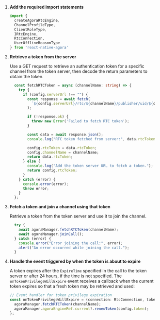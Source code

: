 <PlatformWrapper platform="react-native">

1.  **Add the required import statements**

    ```typescript
    import {
      createAgoraRtcEngine,
      ChannelProfileType,
      ClientRoleType,
      IRtcEngine,
      RtcConnection,
      UserOfflineReasonType
    } from 'react-native-agora'
    ```

1.  **Retrieve a token from the server**

    Use a GET request to retrieve an authentication token for a specific channel from the token server, then decode the return parameters to obtain the token.

    ```typescript
      const fetchRTCToken = async (channelName: string) => {
        try {
          if (config.serverUrl !== "") {
            const response = await fetch(
              `${config.serverUrl}/rtc/${channelName}/publisher/uid/${config.uid}/?expiry=${config.tokenExpiryTime}`
            );

            if (!response.ok) {
              throw new Error('Failed to fetch RTC token');
            }

            const data = await response.json();
            console.log("RTC token fetched from server:", data.rtcToken);

            config.rtcToken = data.rtcToken;
            config.channelName = channelName;
            return data.rtcToken;
          } else {
            console.log("Add the token server URL to fetch a token.");
            return config.rtcToken;
          }
        } catch (error) {
          console.error(error);
          throw error;
        }
      };
    ```

1.  **Fetch a token and join a channel using that token**

    Retrieve a token from the token server and use it to join the channel.
    ```typescript
      try {
        await agoraManager.fetchRTCToken(channelName);
        await agoraManager.joinCall();
      } catch (error) {
        console.error("Error joining the call:", error);
        alert("An error occurred while joining the call.");
      }
    ```

1.  **Handle the event triggered by <Vg k="AGORA_BACKEND" /> when the token is about to expire**

    A token expires after the `ExpireTime` specified in the call to the token server or after 24 hours, if the time
  is not specified. The `onTokenPrivilegeWillExpire` event receives a callback when the current token expires so that a fresh token may be retrieved and used:

    ``` typescript
    // Event handler for token privilege expiration
    const onTokenPrivilegeWillExpire = (connection: RtcConnection, token: string) => {
      agoraManager.fetchRTCToken(channelName);
      agoraManager.agoraEngineRef.current?.renewToken(config.token);
    };
    ```
</PlatformWrapper>
